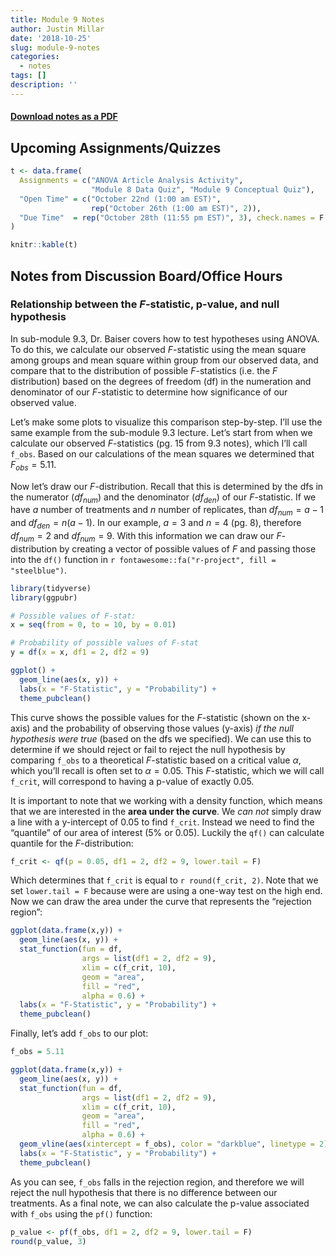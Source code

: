 ```yaml
---
title: Module 9 Notes
author: Justin Millar
date: '2018-10-25'
slug: module-9-notes
categories:
  - notes
tags: []
description: ''
---
```


#### [Download notes as a PDF](https://sta6093.netlify.com/pdf/2018-10-25-module-9-notes.pdf)

## Upcoming Assignments/Quizzes

```r

t <- data.frame(
  Assignments = c("ANOVA Article Analysis Activity",
                  "Module 8 Data Quiz", "Module 9 Conceptual Quiz"),
  "Open Time" = c("October 22nd (1:00 am EST)",
                  rep("October 26th (1:00 am EST)", 2)),
  "Due Time"  = rep("October 28th (11:55 pm EST)", 3), check.names = F
)

knitr::kable(t)
```

## Notes from Discussion Board/Office Hours

### Relationship between the $F$-statistic, p-value, and null hypothesis

In sub-module 9.3, Dr. Baiser covers how to test hypotheses using ANOVA. To do this, we calculate our observed $F$-statistic using the mean square among groups and mean square within group from our observed data, and compare that to the distribution of possible $F$-statistics (i.e. the $F$ distribution) based on the degrees of freedom (df) in the numeration and denominator of our $F$-statistic to determine how significance of our observed value.  

Let's make some plots to visualize this comparison step-by-step. I'll use the same example from the sub-module 9.3 lecture. Let's start from when we calculate our observed $F$-statistics (pg. 15 from 9.3 notes), which I'll call `f_obs`. Based on our calculations of the mean squares we determined that $F_{obs} = 5.11$. 

Now let's draw our $F$-distribution. Recall that this is determined by the dfs in the numerator ($df_{num}$) and the denominator ($df_{den}$) of our $F$-statistic. If we have $a$ number of treatments and $n$ number of replicates, than $df_{num} = a - 1$ and $df_{den} = n(a-1)$. In our example, $a=3$ and $n=4$ (pg. 8), therefore $df_{num} = 2$ and $df_{num} = 9$. With this information we can draw our $F$-distribution by creating a vector of possible values of $F$ and passing those into the `df()` function in `r fontawesome::fa("r-project", fill = "steelblue")`.

```r
library(tidyverse)
library(ggpubr)

# Possible values of F-stat:
x = seq(from = 0, to = 10, by = 0.01)

# Probability of possible values of F-stat
y = df(x = x, df1 = 2, df2 = 9)

ggplot() +
  geom_line(aes(x, y)) +
  labs(x = "F-Statistic", y = "Probability") +
  theme_pubclean()
```

This curve shows the possible values for the $F$-statistic (shown on the x-axis) and the probability of observing those values (y-axis) *if the null hypothesis were true* (based on the dfs we specified). We can use this to determine if we should reject or fail to reject the null hypothesis by comparing `f_obs` to a theoretical $F$-statistic based on a critical value $\alpha$, which you'll recall is often set to $\alpha = 0.05$. This $F$-statistic, which we will call `f_crit`, will correspond to having a p-value of exactly 0.05.

It is important to note that we working with a density function, which means that we are interested in the **area under the curve**. We *can not* simply draw a line with a y-intercept of 0.05 to find `f_crit`. Instead we need to find the "quantile" of our area of interest (5% or 0.05). Luckily the `qf()` can calculate quantile for the $F$-distribution: 

```r
f_crit <- qf(p = 0.05, df1 = 2, df2 = 9, lower.tail = F) 
```

Which determines that `f_crit` is equal to `r round(f_crit, 2)`. Note that we set `lower.tail = F` because were are using a one-way test on the high end. Now we can draw the area under the curve that represents the "rejection region":

```r
ggplot(data.frame(x,y)) +
  geom_line(aes(x, y)) +
  stat_function(fun = df, 
                args = list(df1 = 2, df2 = 9), 
                xlim = c(f_crit, 10), 
                geom = "area", 
                fill = "red", 
                alpha = 0.6) +
  labs(x = "F-Statistic", y = "Probability") +
  theme_pubclean()
```

Finally, let's add `f_obs` to our plot:

```r
f_obs = 5.11

ggplot(data.frame(x,y)) +
  geom_line(aes(x, y)) +
  stat_function(fun = df, 
                args = list(df1 = 2, df2 = 9), 
                xlim = c(f_crit, 10), 
                geom = "area", 
                fill = "red", 
                alpha = 0.6) +
  geom_vline(aes(xintercept = f_obs), color = "darkblue", linetype = 2) +
  labs(x = "F-Statistic", y = "Probability") +
  theme_pubclean()
```

As you can see, `f_obs` falls in the rejection region, and therefore we will reject the null hypothesis that there is no difference between our treatments. As a final note, we can also calculate the p-value associated with `f_obs` using the `pf()` function:

```r
p_value <- pf(f_obs, df1 = 2, df2 = 9, lower.tail = F)
round(p_value, 3)
```


